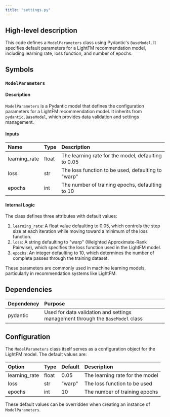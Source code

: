 ```yaml
---
title: "settings.py"
---
```


## High-level description
This code defines a `ModelParameters` class using Pydantic's `BaseModel`. It specifies default parameters for a LightFM recommendation model, including learning rate, loss function, and number of epochs.

## Symbols

### `ModelParameters`
#### Description
`ModelParameters` is a Pydantic model that defines the configuration parameters for a LightFM recommendation model. It inherits from `pydantic.BaseModel`, which provides data validation and settings management.

#### Inputs
| Name | Type | Description |
|:-----|:-----|:------------|
| learning_rate | float | The learning rate for the model, defaulting to 0.05 |
| loss | str | The loss function to be used, defaulting to "warp" |
| epochs | int | The number of training epochs, defaulting to 10 |

#### Internal Logic
The class defines three attributes with default values:
1. `learning_rate`: A float value defaulting to 0.05, which controls the step size at each iteration while moving toward a minimum of the loss function.
2. `loss`: A string defaulting to "warp" (Weighted Approximate-Rank Pairwise), which specifies the loss function used in the LightFM model.
3. `epochs`: An integer defaulting to 10, which determines the number of complete passes through the training dataset.

These parameters are commonly used in machine learning models, particularly in recommendation systems like LightFM.

## Dependencies
| Dependency | Purpose |
|:-----------|:--------|
| pydantic | Used for data validation and settings management through the `BaseModel` class |

## Configuration
The `ModelParameters` class itself serves as a configuration object for the LightFM model. The default values are:

| Option | Type | Default | Description |
|:-------|:-----|:--------|:------------|
| learning_rate | float | 0.05 | The learning rate for the model |
| loss | str | "warp" | The loss function to be used |
| epochs | int | 10 | The number of training epochs |

These default values can be overridden when creating an instance of `ModelParameters`.